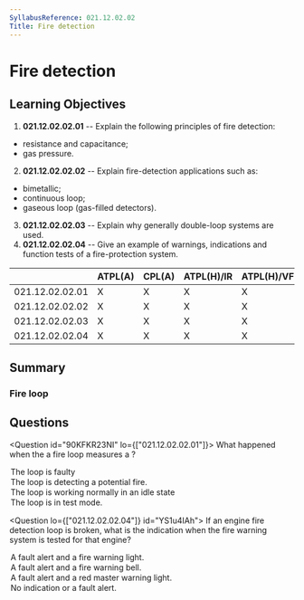 ```yaml
---
SyllabusReference: 021.12.02.02
Title: Fire detection
---
```


# Fire detection

## Learning Objectives

1. **021.12.02.02.01** -- Explain the following principles of fire detection:

- resistance and capacitance;
- gas pressure.

2. **021.12.02.02.02** -- Explain fire-detection applications such as:

- bimetallic;
- continuous loop;
- gaseous loop (gas-filled detectors).

3. **021.12.02.02.03** -- Explain why generally double-loop systems are used.
4. **021.12.02.02.04** -- Give an example of warnings, indications and function
   tests of a fire-protection system.

|                 | ATPL(A) | CPL(A) | ATPL(H)/IR | ATPL(H)/VFR | CPL(H) | IR  | CBIR(A) |
| --------------- | ------- | ------ | ---------- | ----------- | ------ | --- | ------- |
| 021.12.02.02.01 | X       | X      | X          | X           | X      |     |         |
| 021.12.02.02.02 | X       | X      | X          | X           | X      |     |         |
| 021.12.02.02.03 | X       | X      | X          | X           | X      |     |         |
| 021.12.02.02.04 | X       | X      | X          | X           | X      |     |         |

## Summary

### Fire loop

## Questions

<Question id="90KFKR23NI" lo={["021.12.02.02.01"]}>
  <Text variant="oneCorrect">
    What happened when the a fire loop measures a <Subject />?
  </Text>
  <Option
    subject={[["low resistance and low capacity"]]}
    why="When temperature increases the loop resistance is supposed to decrease, and its capacitance is supposed to increase. If both of these decrease at the same time, the loop must be faulty."
  >
    The loop is faulty
  </Option>
  <Option subject={[["low resistance"], ["low capacity"]]}>
    The loop is detecting a potential fire.
  </Option>
  <Option>The loop is working normally in an idle state</Option>
  <Option>The loop is in test mode.</Option>
</Question>

<Question lo={["021.12.02.02.04"]} id="YS1u4IAh">
  <Text variant="oneCorrect">
    If an engine fire detection loop is broken, what is the indication when the
    fire warning system is tested for that engine?
  </Text>
  <Option id="YS1u4IAh-0">A fault alert and a fire warning light.</Option>
  <Option id="YS1u4IAh-1">A fault alert and a fire warning bell.</Option>
  <Option id="YS1u4IAh-2">A fault alert and a red master warning light.</Option>
  <Option id="YS1u4IAh-3" correct>
    No indication or a fault alert.
  </Option>
</Question>

